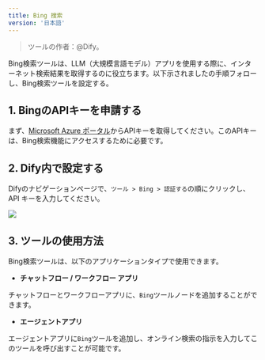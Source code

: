 ```yaml
---
title: Bing 搜索
version: '日本語'
---
```


> ツールの作者：@Dify。 

Bing検索ツールは、LLM（大規模言語モデル）アプリを使用する際に、インターネット検索結果を取得するのに役立ちます。以下示されましたの手順フォローし、Bing検索ツールを設定する。

## 1. BingのAPIキーを申請する

まず、[Microsoft Azure ポータル](https://platform.openai.com/)からAPIキーを取得してください。このAPIキーは、Bing検索機能にアクセスするために必要です。

## 2. Dify内で設定する

Difyのナビゲーションページで、`ツール > Bing > 認証する`の順にクリックし、API キーを入力してください。

![](../../../../img/tools-bing.png)

## 3. ツールの使用方法

Bing検索ツールは、以下のアプリケーションタイプで使用できます。

* **チャットフロー / ワークフロー アプリ**

チャットフローとワークフローアプリに、`Bing`ツールノードを追加することができます。

* **エージェントアプリ**

エージェントアプリに`Bing`ツールを追加し、オンライン検索の指示を入力してこのツールを呼び出すことが可能です。
